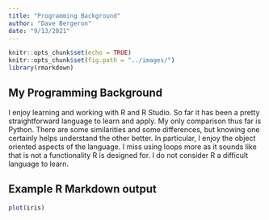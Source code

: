 ```yaml
---
title: "Programming Background"
author: "Dave Bergeron"
date: "9/13/2021"
---
```


```r
knitr::opts_chunk$set(echo = TRUE)
knitr::opts_chunk$set(fig.path = "../images/")
library(rmarkdown)
```

## My Programming Background

I enjoy learning and working with R and R Studio.  So far it has been a pretty straightforward language to learn and apply.  My only comparison thus far is Python.  There are some similarities and some differences, but knowing one certainly helps understand the other better. In particular, I enjoy the object oriented aspects of the language.  I miss using loops more as it sounds like that is not a functionality R is designed for.  I do not consider R a difficult language to learn.

## Example R Markdown output


```r
plot(iris)
```

